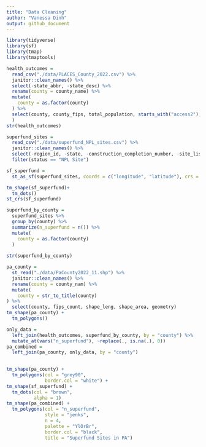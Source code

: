 ```yaml
---
title: "Data Cleaning"
author: "Vanessa Dinh"
output: github_document
---
```



```r
library(tidyverse)
library(sf)
library(tmap)
library(tmaptools)
```

```r
health_outcomes = 
  read_csv("./data/PLACES_County_2022.csv") %>% 
  janitor::clean_names() %>% 
  select(-state_abbr, -state_desc) %>% 
  rename(county = county_name) %>% 
  mutate(
    county = as.factor(county)
  ) %>% 
  select(county, county_fips, total_population, starts_with("access2"), starts_with("binge"), starts_with("cancer"), starts_with("casthma"), starts_with("smoking"), starts_with("depression"), starts_with("lpa"), starts_with("mhlth"), starts_with("obesity"), geolocation
  )
str(health_outcomes)
```

```r
superfund_sites =
  read_csv("./data/superfund_NPL_sites.csv") %>% 
  janitor::clean_names() %>% 
  select(-region_id, -state, -construction_completion_number, -site_listing_narrative, -site_progress_profile, -ends_with("notice"), -restoration_fr_notice_jumper_page, -noid_date, -deletion_date) %>% 
  filter(status == "NPL Site")

sf_superfund = 
  st_as_sf(superfund_sites, coords = c("longitude", "latitude"), crs = 4269)

tm_shape(sf_superfund)+
  tm_dots()
st_crs(sf_superfund)
```

```r
superfund_by_county =
  superfund_sites %>% 
  group_by(county) %>% 
  summarize(n_superfund = n()) %>% 
  mutate(
    county = as.factor(county)
  )
  
str(superfund_by_county)
```

```r
pa_county =
  st_read("./data/PaCounty2022_11.shp") %>% 
  janitor::clean_names() %>% 
  rename(county = county_nam) %>% 
  mutate(
    county = str_to_title(county)
) %>% 
  select(county, fips_count, shape_leng, shape_area, geometry)
tm_shape(pa_county) +
  tm_polygons()
```

```r
only_data =
  left_join(health_outcomes, superfund_by_county, by = "county") %>% 
  mutate_at(vars("n_superfund"), ~replace(., is.na(.), 0))
pa_combined =
  left_join(pa_county, only_data, by = "county")
  
```

```r
tm_shape(pa_county) +
  tm_polygons(col = "grey90",
              border.col = "white") + 
tm_shape(sf_superfund) +
  tm_dots(col = "brown",
          alpha = 1)
tm_shape(pa_combined) +
  tm_polygons(col = "n_superfund",
              style = "jenks",
              n = 4,
              palette = "YlOrBr",
              border.col = "black",
              title = "Superfund Sites in PA")
```
